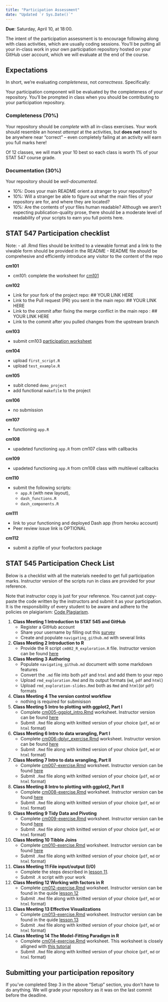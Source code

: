 ```yaml
---
title: "Participation Assessment"
date: "Updated `r Sys.Date()`"
---
```


__Due__: Saturday, April 10, at 18:00.

The intent of the participation assessment is to encourage following along with class activities, which are usually coding sessions. 
You'll be putting all your in-class work in your own participation repository hosted on your GitHub user account, which we will evaluate at the end of the course.

## Expectations

In short, we're evaluating _completeness_, not _correctness_. Specifically:

Your participation component will be evaluated by the completeness of your repository. You'll be prompted in class when you should be contributing to your participation repository. 

### Completeness (70%)

Your repository should be _complete_ with all in-class exercises. Your work should resemble an honest _attempt_ at the activities, but __does not__ need to be anywhere near "correct" -- even completely failing at an activity will earn you full marks here!

Of 12 classes, we will mark your 10 best so each class is worth 1% of your STAT 547 course grade.

### Documentation (30%)

Your repository should be _well-documented_. 

- 10%: Does your main README orient a stranger to your repository?
- 10%: Will a stranger be able to figure out what the main files of your repository are for, and where they are located?
- 10%: Are the contents of your files human readable? Although we aren't expecting publication-quality prose, there should be a moderate level of readability of your scripts to earn you full points here.

## STAT 547 Participation checklist

Note:
- all .Rmd files should be knitted to a viewable format and a link to the viwable form should be provided in the README
- README file should be comprehesive and efficiently introduce any visitor to the content of the repo

**cm101**

 - cm101: complete the worksheet for [cm101](https://github.com/STAT547-UBC-2019-20/Discussions/blob/master/participation/cm101/cm101_participation.Rmd)
 
 **cm102**
 
- Link for your fork of the project repo: ## YOUR LINK HERE
- Link to the Pull request (PR) you sent in the main repo: ## YOUR LINK HERE
- Link to the commit after fixing the merge conflict in the main repo : ## YOUR LINK HERE
- Link to the commit after you pulled changes from the upstream branch

**cm103**

- submit cm103 [participation worksheet](https://github.com/STAT547-UBC-2019-20/Discussions/blob/master/participation/cm103/cm103_participation.Rmd)

**cm104**

- upload `first_script.R`
- upload `test_example.R`

**cm105**

- subit cloned `demo_project`
- add functional `makefile` to the project

**cm106**

- no submission

**cm107**

- functioning `app.R`

**cm108**

-  upadeted functioning `app.R` from cm107 class with callbacks

**cm109**

-  upadeted functioning `app.R` from cm108 class with multilevel callbacks

**cm110**

- submit the following scripts:
  + `app.R` (with new layout), 
  + `dash_functions.R` 
  + `dash_components.R` 

**cm111**

- link to your functioning and deployed Dash app (from heroku account)
- Peer review issue link is OPTIONAL

**cm112**

- submit a zipfile of your foofactors package 

## STAT 545 Participation Check List
 
Below is a checklist with all the materials needed to get full participation marks. Instructor version of the scripts run in class are provided for your reference.
 
Note that instructor copy is just for your reference. You cannot just copy-paste the code written by the instructors and submit it as your participation. It is the responsibility of every student to be aware and adhere to the policies on plaigiarism: [Code Plagiarism](https://stat545.stat.ubc.ca/policies/). 

1. **Class Meeting 1 Introduction to STAT 545 and GitHub**   
    - Register a GitHub account
    - Share your username by filling out this [survey](https://ubc.ca1.qualtrics.com/jfe/form/SV_8jKz3FaT7w5EHfT)
    - Create and populate ```navigating_github.md``` with several links
2. **Class Meeting 2 Introduction to R**   
    - Provide the R script ```cm002_R_exploration.R``` file. Instructor version can be found [here](https://github.com/vincenzocoia/STAT545-participation/blob/master/tools/cm002-r_exploration.R)
3. **Class Meeting 3 Authoring**  
   - Populate ```navigating_github.md``` document with some markdown features
   - Convert the ```.md``` file into both ```pdf``` and ```html``` and add them to your repo
   - Upload ```rmd_exploration.Rmd``` and its output formats (```md```, ```pdf``` and ```html```)
   - Upload ```rmd_exploration-slides.Rmd``` both as ```Rmd``` and ```html```(or ```pdf```) formats
4. **Class Meeting 4 The version control workflow**   
   - nothing is required for submisison 
5. **Class Meeting 5 Intro to plotting with ggplot2, Part I**  
   - Complete [cm005-ggplot_intro.Rmd](https://raw.githubusercontent.com/STAT545-UBC/Classroom/master/tutorials/cm005-exercise.Rmd) worksheet. Instructor version can be found [here](https://github.com/vincenzocoia/STAT545-participation/blob/master/plotting/cm005-ggplot_intro.Rmd)
   - Submit ```.Rmd``` file along with knitted version of your choice (```pdf```, ```md``` or ```html``` format)
6. **Class Meeting 6 Intro to data wrangling, Part I** 
   - Complete [cm006-dplyr_exercise.Rmd](https://raw.githubusercontent.com/STAT545-UBC/Classroom/master/tutorials/cm006-exercise.Rmd) worksheet. Instructor version can be found [here](https://github.com/wvictor14/STAT545-participation/blob/master/cm006-exercise.Rmd)
   - Submit ```.Rmd``` file along with knitted version of your choice (```pdf```, ```md``` or ```html``` format)
7. **Class Meeting 7 Intro to data wrangling, Part II**
   - Complete [cm007-exercise.Rmd](https://raw.githubusercontent.com/STAT545-UBC/Classroom/master/tutorials/cm007-exercise.Rmd) worksheet. Instructor version can be found [here](https://github.com/vincenzocoia/STAT545-participation/blob/master/wrangling/cm007-exercise.rmd)
   - Submit ```.Rmd``` file along with knitted version of your choice (```pdf```, ```md``` or ```html``` format)
8. **Class Meeting 8 Intro to plotting with ggplot2, Part II**  
   - Complete [cm008-exercise.Rmd](https://raw.githubusercontent.com/STAT545-UBC/Classroom/master/tutorials/cm008-exercise.Rmd) worksheet. Instructor version can be found [here](https://github.com/vincenzocoia/STAT545-participation/blob/master/plotting/cm008-exercise.Rmd)
   - Submit ```.Rmd``` file along with knitted version of your choice (```pdf```, ```md``` or ```html``` format)
9. **Class Meeting 9 Tidy Data and Pivoting** 
   - Complete [cm009-exercise.Rmd](https://raw.githubusercontent.com/STAT545-UBC/Classroom/master/tutorials/cm009-exercise.Rmd) worksheet. Instructor version can be found [here](https://github.com/vincenzocoia/STAT545-participation/blob/master/wrangling/cm009-exercise.Rmd)
   - Submit ```.Rmd``` file along with knitted version of your choice (```pdf```, ```md``` or ```html``` format)
10. **Class Meeting 10 Tibble Joins** 
    - Complete [cm010-exercise.Rmd](https://raw.githubusercontent.com/STAT545-UBC/Classroom/master/tutorials/cm010-exercise.Rmd) worksheet. Instructor version can be found [here](https://github.com/vincenzocoia/STAT545-participation/blob/master/wrangling/cm010-exercise.Rmd)
    - Submit ```.Rmd``` file along with knitted version of your choice (```pdf```, ```md``` or ```html``` format)
11. **Class Meeting 11 File input/output (I/O)**
	- Complete the steps described in [lesson 11](https://stat545guidebook.netlify.com/file-inputoutput-io.html).
	- Submit ```.R``` script with your work
12. **Class Meeting 12 Working with factors in R**
    - Complete [cm012-exercise.Rmd](https://raw.githubusercontent.com/STAT545-UBC/Classroom/master/tutorials/cm012-exercise.Rmd) worksheet. Instructor version can be found in the quide [lesson 12](https://stat545guidebook.netlify.com/working-with-factors-in-r.html)
    - Submit ```.Rmd``` file along with knitted version of your choice (```pdf```, ```md``` or ```html``` format)
13. **Class Meeting 13 Effective Visualizations**
	- Complete [cm013-exercise.Rmd](https://raw.githubusercontent.com/STAT545-UBC/Classroom/master/cm013.Rmd) worksheet. Instructor version can be found in the quide [lesson 13](	https://stat545guidebook.netlify.com/effective-visualizations.html#plotly-demo-10-mins)
	- Submit ```.Rmd``` file along with knitted version of your choice (```pdf```, ```md``` or ```html``` format)
14. **Class Meeting 14 The Model-Fitting Paradigm in R**
	- Complete [cm014-exercise.Rmd](https://github.com/STAT545-UBC/Classroom/blob/master/tutorials/cm014-exercise.Rmd) worksheet. This worksheet is closely alligned with [this tutorial](https://cfss.uchicago.edu/notes/linear-models/)
	- Submit ```.Rmd``` file along with knitted version of your choice (```pdf```, ```md``` or ```html``` format)

## Submitting your participation repository

If you've completed Step 3 in the above "Setup" section, you don't have to do anything. We will grade your repository as it was on the last commit before the deadline.

